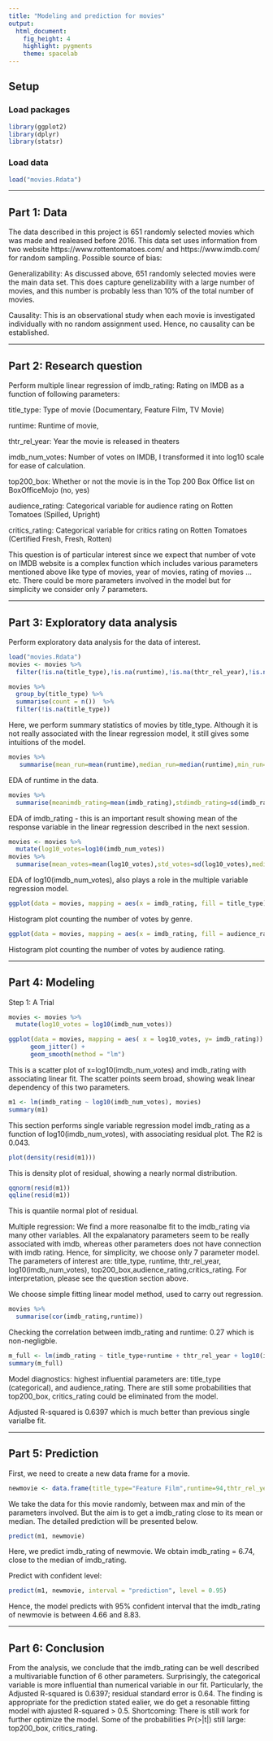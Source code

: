 ---
title: "Modeling and prediction for movies"
output: 
  html_document: 
    fig_height: 4
    highlight: pygments
    theme: spacelab
---

## Setup

### Load packages

```{r load-packages, message = FALSE}
library(ggplot2)
library(dplyr)
library(statsr)
```

### Load data


```{r load-data}
load("movies.Rdata")
```



* * *

## Part 1: Data

The data described in this project is 651 randomly selected movies which was made and realeased before 2016. This data set uses information from two website https://www.rottentomatoes.com/ and https://www.imdb.com/ for random sampling. Possible source of bias:

Generalizability: As discussed above, 651 randomly selected movies were the main data set. This does capture genelizability with a large number of movies, and this number is probably less than 10% of the total number of movies.

Causality: This is an observational study when each movie is investigated individually with no random assignment used. Hence, no causality can be established.

* * *

## Part 2: Research question

Perform multiple linear regression of imdb_rating:  Rating on IMDB as a function of following parameters: 

title_type: Type of movie (Documentary, Feature Film, TV Movie)

runtime: Runtime of movie, 

thtr_rel_year: Year the movie is released in theaters

imdb_num_votes: Number of votes on IMDB, I transformed it into log10 scale for ease of calculation.

top200_box: Whether or not the movie is in the Top 200 Box Office list on BoxOfficeMojo (no, yes)

audience_rating: Categorical variable for audience rating on Rotten Tomatoes (Spilled, Upright)

critics_rating: Categorical variable for critics rating on Rotten Tomatoes (Certified Fresh, Fresh, Rotten)

This question is of particular interest since we expect that number of vote on IMDB website is a complex function which includes various parameters mentioned above like type of movies, year of movies, rating of movies ... etc. There could be more parameters involved in the model but for simplicity we consider only 7 parameters. 

* * *

## Part 3: Exploratory data analysis

Perform exploratory data analysis for the data of interest.
```{r}
load("movies.Rdata")
movies <- movies %>%
  filter(!is.na(title_type),!is.na(runtime),!is.na(thtr_rel_year),!is.na(imdb_rating),!is.na(top200_box))
```
```{r}
movies %>%
  group_by(title_type) %>%
  summarise(count = n())  %>%
  filter(!is.na(title_type))
```

Here, we perform summary statistics of movies by title_type. Although it is not really associated with the linear regression model, it still gives some intuitions of the model.

```{r}
movies %>%
   summarise(mean_run=mean(runtime),median_run=median(runtime),min_run=min(runtime),max_run=max(runtime))
```

EDA of runtime in the data.

```{r}
movies %>%
  summarise(meanimdb_rating=mean(imdb_rating),stdimdb_rating=sd(imdb_rating),medianimdb_rating=median(imdb_rating),minimdb_rating=min(imdb_rating),maximdb_rating=max(imdb_rating))

```

EDA of imdb_rating - this is an important result showing mean of the response variable in the linear regression described in the next session.

```{r}
movies <- movies %>%
  mutate(log10_votes=log10(imdb_num_votes))
movies %>%
  summarise(mean_votes=mean(log10_votes),std_votes=sd(log10_votes),median_votes=median(log10_votes),min_votes=min(log10_votes),max_votes=max(log10_votes))

```

EDA of log10(imdb_num_votes), also plays a role in the multiple variable regression model.

```{r}
ggplot(data = movies, mapping = aes(x = imdb_rating, fill = title_type)) + geom_histogram()

```

Histogram plot counting the number of votes by genre.

```{r}
ggplot(data = movies, mapping = aes(x = imdb_rating, fill = audience_rating)) + geom_histogram()

```

Histogram plot counting the number of votes by audience rating.

* * *

## Part 4: Modeling

Step 1: A Trial
```{r}
movies <- movies %>%
  mutate(log10_votes = log10(imdb_num_votes))

ggplot(data = movies, mapping = aes( x = log10_votes, y= imdb_rating)) +
      geom_jitter() +
      geom_smooth(method = "lm")
```
This is a scatter plot of x=log10(imdb_num_votes) and imdb_rating with associating linear fit. The scatter points seem broad, showing weak linear dependency of this two parameters.

```{r}
m1 <- lm(imdb_rating ~ log10(imdb_num_votes), movies)
summary(m1)

```

This section performs single variable regression model imdb_rating as a function of log10(imdb_num_votes), with associating residual plot. The R2 is 0.043.

```{r}
plot(density(resid(m1))) 

```

This is density plot of residual, showing a nearly normal distribution.


```{r}
qqnorm(resid(m1))
qqline(resid(m1))
```

This is quantile normal plot of residual.


Multiple regression: We find a more reasonalbe fit to the imdb_rating via many other variables. All the expalanatory parameters seem to be really associated with imdb, whereas other parameters does not have connection with imdb rating. Hence, for simplicity, we choose only 7 parameter model. The parameters of interest are: title_type, runtime, thtr_rel_year, log10(imdb_num_votes), top200_box,audience_rating,critics_rating. For interpretation, please see the question section above.

We choose simple fitting linear model method, used to carry out regression.

```{r}
movies %>%
  summarise(cor(imdb_rating,runtime))
```

Checking the correlation between imdb_rating and runtime: 0.27 which is non-negligble.


```{r m_full, tidy = FALSE}
m_full <- lm(imdb_rating ~ title_type+runtime + thtr_rel_year + log10(imdb_num_votes) + top200_box+audience_rating+critics_rating, data = movies)
summary(m_full)
```
Model diagnostics: highest influential parameters are: title_type (categorical), and audience_rating. There are still some probabilities that top200_box, critics_rating could be eliminated from the model. 

Adjusted R-squared is 0.6397 which is much better than previous single varialbe fit. 

* * *

## Part 5: Prediction

First, we need to create a new data frame for a movie.
```{r new-prof}
newmovie <- data.frame(title_type="Feature Film",runtime=94,thtr_rel_year=2008,imdb_num_votes=110000, top200_box="no",audience_rating="Spilled",critics_rating="Fresh")
```

We take the data for this movie randomly, between max and min of the parameters involved. But the aim is to get a imdb_rating close to its mean or median. The detailed prediction will be presented below.

```{r}
predict(m1, newmovie)
```
Here, we predict imdb_rating of newmovie. We obtain imdb_rating = 6.74, close to the median of imdb_rating.

Predict with confident level:
```{r}
predict(m1, newmovie, interval = "prediction", level = 0.95)
```
Hence, the model predicts with 95% confident interval that the imdb_rating of newmovie is between 4.66 and 8.83.



* * *

## Part 6: Conclusion

From the analysis, we conclude that the imdb_rating can be well described a multivariable function of 6 other parameters. Surprisingly, the categorical variable is more influential than numerical variable in our fit. Particularly, the Adjusted R-squared is 0.6397; residual standard error is 0.64. The finding is appropriate for the prediction stated ealier, we do get a resonable fitting model with ajusted R-squared > 0.5. Shortcoming: There is still work for further optimize the model. Some of the probabilities Pr(>|t|) still large: top200_box, critics_rating.